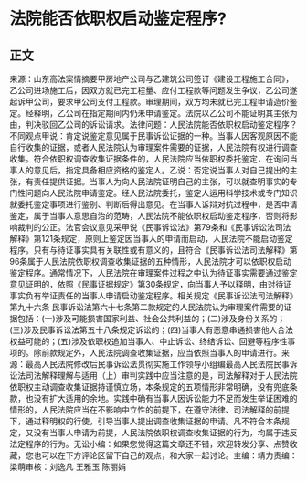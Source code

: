 # 法院能否依职权启动鉴定程序?
## 正文
来源：山东高法案情摘要甲房地产公司与乙建筑公司签订《建设工程施工合同》，乙公司进场施工后，因双方就已完工程量、应付工程款等问题发生争议，乙公司遂起诉甲公司，要求甲公司支付工程款。审理期间，双方均未就已完工程申请造价鉴定。经释明，乙公司在指定期间内仍未申请鉴定。法院以乙公司不能证明其主张为由，判决驳回乙公司的诉讼请求。法律问题：人民法院能否依职权启动鉴定程序？不同观点甲说：肯定说鉴定意见属于民事诉讼证据的一种。当事人因客观原因不能自行收集的证据，或者人民法院认为审理案件需要的证据，人民法院有权进行调查收集。符合依职权调查收集证据条件的，人民法院应当依职权委托鉴定，在询问当事人的意见后，指定具备相应资格的鉴定人。乙说：否定说当事人对自己提出的主张，有责任提供证据。当事人为向人民法院证明自己的主张，可以就查明事实的专门性问题向人民法院申请鉴定。经人民法院委托，鉴定人运用科学技术或专门知识就委托鉴定事项进行鉴别、判断后得出意见。在当事人诉辩对抗过程中，是否申请鉴定，属于当事人意思自治的范畴，人民法院不能依职权启动鉴定程序，否则将影响裁判的公正。法官会议意见采甲说《民事诉讼法》第79条和《民事诉讼法司法解释》第121条规定，原则上鉴定因当事人的申请而启动，人民法院不能启动鉴定程序。只有与待证事实具有关联性或有意义的，且符合《民事诉讼法司法解释》第96条属于人民法院依职权调查收集证据的五种情形，人民法院才可以依职权启动鉴定程序。通常情况下，人民法院在审理案件过程之中认为待证事实需要通过鉴定意见证明的，依照《民事证据规定》第30条规定，向当事人予以释明，由对待证事实负有举证责任的当事人申请启动鉴定程序。相关规定《民事诉讼法司法解释》第九十六条 民事诉讼法第六十七条第二款规定的人民法院认为审理案件需要的证据包括：(一)涉及可能损害国家利益、社会公共利益的；(二)涉及身份关系的；(三)涉及民事诉讼法第五十八条规定诉讼的；(四)当事人有恶意串通损害他人合法权益可能的；(五)涉及依职权追加当事人、中止诉讼、终结诉讼、回避等程序性事项的。除前款规定外，人民法院调查收集证据，应当依照当事人的申请进行。来源：最高人民法院修改后民事诉讼法贯彻实施工作领导小组编最高人民法院民事诉讼法司法解释理解与适用（上）审判实践中应当注意的是，司法解释对于人民法院依职权主动调查收集证据持谨慎立场，本条规定的五项情形非常明确，没有兜底条款，也没有扩大适用的余地。实践中确有当事人因诉讼能力不足而发生举证困难的情形的，人民法院应当在不影响中立性的前提下，在遵守法律、司法解释的前提下，通过释明权的行使，引导当事人提出调查收集证据的申请。凡不符合本条规定，又没有当事人申请为前提，人民法院依职权调查收集证据的行为，均属于违反法定程序的行为。无讼小编：如果您觉得这篇文章还不错，欢迎转发分享、点赞收藏，您也可以在下方评论区留下自己的观点，和大家一起讨论。主编：靖力责编：梁萌审核：刘逸凡 王雅玉 陈丽娟